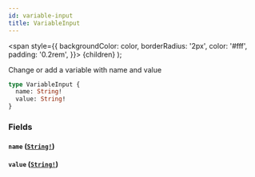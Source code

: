 ```yaml
---
id: variable-input
title: VariableInput
---
```


<span
style={{
      backgroundColor: color,
      borderRadius: '2px',
      color: '#fff',
      padding: '0.2rem',
    }}>
{children}
</span>
);

Change or add a variable with name and value

```graphql
type VariableInput {
  name: String!
  value: String!
}
```

### Fields

#### `name` ([`String!`](../../../../../docs/apis-tools/tasklist-api/scalars/string.mdx))

#### `value` ([`String!`](../../../../../docs/apis-tools/tasklist-api/scalars/string.mdx))
